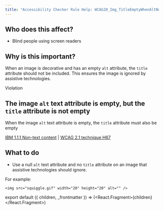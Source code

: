 ```yaml
---
title: "Accessibility Checker Rule Help: WCAG20_Img_TitleEmptyWhenAltNull"
---
```


<div className="toolHelp">
<Row>
<Column colLg={5} colMd={3} colSm={4} className="toolLeft">

## Who does this affect?

* Blind people using screen readers

## Why is this important?

When an image is decorative and has an empty `alt` attribute, the `title` attribute should not be included. This ensures the image is ignored by assistive technologies.

</Column>
<Column colLg={11} colMd={5} colSm={4} className="toolMain">

<div id="locLevel" className="level-violation">Violation</div>

## The image `alt` text attribute is empty, but the `title` attribute is not empty
When the image `alt` text attribute is empty, the `title` attribute must also be empty

[IBM 1.1.1 Non-text content](http://www.ibm.com/able/guidelines/ci162/non_text_content.html) | [WCAG 2.1 technique H67](https://www.w3.org/TR/WCAG20-TECHS/H67)

<div id="locSnippet"></div>

## What to do

* Use a null `alt` text attribute and no `title` attribute on an image that assistive technologies should ignore.

For example:

```<img src="squiggle.gif" width="20" height="20" alt="" />```


</Column>
</Row>
</div>

export default ({ children, _frontmatter }) => (<React.Fragment>{children}</React.Fragment>)